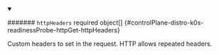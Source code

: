 


<details className="config-field" data-expandable="true" open>
<summary>

####### `httpHeaders` <span className="config-field-required" data-required="false">required</span> <span className="config-field-type">object[]</span> <span className="config-field-default"></span> <span className="config-field-enum"></span> {#controlPlane-distro-k0s-readinessProbe-httpGet-httpHeaders}

Custom headers to set in the request. HTTP allows repeated headers.

</summary>

<PartialHttpheadersreference />


</details>
